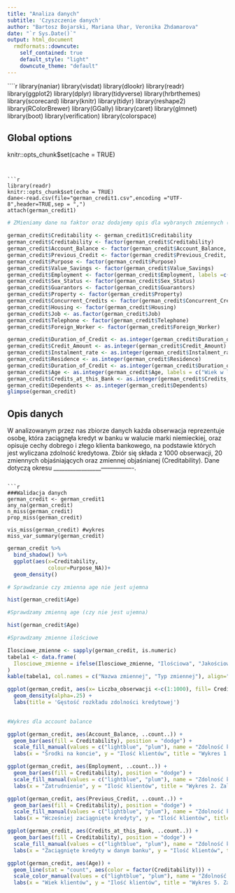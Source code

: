 ```yaml
---
title: "Analiza danych"
subtitle: 'Czyszczenie danych'
author: "Bartosz Bojarski, Mariana Uhar, Veronika Zhdamarova"
date: "`r Sys.Date()`"
output: html_document
  rmdformats::downcute:
    self_contained: true
    default_style: "light"
    downcute_theme: "default"
---
```



````r
library(naniar)
library(visdat)
library(dlookr)
library(readr)
library(ggplot2)
library(dplyr)
library(tidyverse)
library(hrbrthemes)
library(scorecard)
library(knitr)
library(tidyr)
library(reshape2)
library(RColorBrewer)
library(GGally)
library(caret)
library(glmnet)
library(boot)
library(verification)
library(colorspace)

## Global options
knitr::opts_chunk$set(cache = TRUE)

```


```r
library(readr)
knitr::opts_chunk$set(echo = TRUE)
dane<-read.csv(file="german_credit1.csv",encoding ="UTF-8",header=TRUE,sep = ",")
attach(german_credit1)
```



```r
# ZMieniamy dane na faktor oraz dodajemy opis dla wybranych zmiennych (jest potrzebne dla wykresów)

german_credit$Creditability <- german_credit1$Creditability
german_credit$Creditability <- factor(german_credit$Creditability)
german_credit$Account_Balance <- factor(german_credit$Account_Balance, labels =c("< 0 DM", "0 <= ... <  200 DM", ">= 200 DM", "brak konta bieżącego"))
german_credit$Previous_Credit <- factor(german_credit$Previous_Credit, labels =c("brak kredytów", "spł. term.", "spł. term. do teraz", "opóźnienie w spł.", "konto krytyczne"))
german_credit$Purpose <- factor(german_credit$Purpose)
german_credit$Value_Savings <- factor(german_credit$Value_Savings)
german_credit$Employment <- factor(german_credit$Employment, labels =c("bezrobotny/a", "< 1 rok stażu pracy", "1 <= ... < 4 lat", " 4 <= ... < 7 lat", ">= 7 lat"))
german_credit$Sex_Status <- factor(german_credit$Sex_Status)
german_credit$Guarantors <- factor(german_credit$Guarantors)
german_credit$Property <- factor(german_credit$Property)
german_credit$Concurrent_Credits <- factor(german_credit$Concurrent_Credits)
german_credit$Housing <- factor(german_credit$Housing)
german_credit$Job <- as.factor(german_credit$Job)
german_credit$Telephone <- factor(german_credit$Telephone)
german_credit$Foreign_Worker <- factor(german_credit$Foreign_Worker)

german_credit$Duration_of_Credit <- as.integer(german_credit$Duration_of_Credit)
german_credit$Credit_Amount <- as.integer(german_credit$Credit_Amount)
german_credit$Instalment_rate <- as.integer(german_credit$Instalment_rate)
german_credit$Residence <- as.integer(german_credit$Residence)
german_credit$Duration_of_Credit <- as.integer(german_credit$Duration_of_Credit)
german_credit$Age <- as.integer(german_credit$Age, labels = c("Wiek w latach"))
german_credit$Credits_at_this_Bank <- as.integer(german_credit$Credits_at_this_Bank, labels =c("Liczba istniejących kredytów w tym banku"))
german_credit$Dependents <- as.integer(german_credit$Dependents)
glimpse(german_credit)

```


## Opis danych

W analizowanym przez nas zbiorze danych każda obserwacja reprezentuje osobę, która zaciągnęła kredyt w banku w walucie marki niemieckiej, oraz opisuje cechy dobrego i złego klienta bankowego, na podstawie których jest wyliczana zdolność kredytowa. Zbiór się składa z 1000 obserwacji, 20 zmiennych objaśniających oraz zmiennej objaśnianej (Creditability). Dane dotyczą okresu _________________----------------.
```

```r
###Walidacja danych
german_credit <- german_credit1
any_na(german_credit)
n_miss(german_credit)
prop_miss(german_credit)

vis_miss(german_credit) #wykres
miss_var_summary(german_credit)

```


```r

german_credit %>% 
  bind_shadow() %>% 
  ggplot(aes(x=Creditability, 
             colour=Purpose_NA))+
  geom_density()

```

```r
# Sprawdzanie czy zmienna age nie jest ujemna

hist(german_credit$Age)
```


```r
#Sprawdzamy zmienną age (czy nie jest ujemna)

hist(german_credit$Age)
```

```r
#Sprawdzamy zmienne ilościowe 

Ilosciowe_zmienne <- sapply(german_credit, is.numeric)
tabela1 <- data.frame(
  Ilosciowe_zmienne = ifelse(Ilosciowe_zmienne, "Ilościowa", "Jakościowa")
)
kable(tabela1, col.names = c("Nazwa zmiennej", "Typ zmiennej"), align="cc", caption = "Tabela 1. Podział zmiennych na jakościowe oraz ilościowe")

```


```r
ggplot(german_credit, aes(x= Liczba_obserwacji <-c(1:1000), fill= Creditability)) +
  geom_density(alpha=.25) +
  labs(title = 'Gęstość rozkładu zdolności kredytowej')
  
```


```r
#Wykres dla account balance

ggplot(german_credit, aes(Account_Balance, ..count..)) + 
  geom_bar(aes(fill = Creditability), position = "dodge") +
  scale_fill_manual(values = c("lightblue", "plum"), name = "Zdolność kredytowa") +
  labs(x = "Środki na koncie", y = "Ilość klientów", title = "Wykres 1. Zalezność zdolności kredytowej od stanu konta bankowego")
```


```r
ggplot(german_credit, aes(Employment, ..count..)) + 
  geom_bar(aes(fill = Creditability), position = "dodge") +
  scale_fill_manual(values = c("lightblue", "plum"), name = "Zdolność kredytowa") +
  labs(x = "Zatrudnienie", y = "Ilość klientów", title = "Wykres 2. Zalezność zdolności kredytowej od zatrudnienia")
```


```r
ggplot(german_credit, aes(Previous_Credit, ..count..)) + 
  geom_bar(aes(fill = Creditability), position = "dodge") +
  scale_fill_manual(values = c("lightblue", "plum"), name = "Zdolność kredytowa") +
  labs(x = "Wcześniej zaciągnięte kredyty", y = "Ilość klientów", title = "Wykres 3. Zalezność zdolności kredytowej od wcześniej zaciągniętych kredytów")
```


```r
ggplot(german_credit, aes(Credits_at_this_Bank, ..count..)) + 
  geom_bar(aes(fill = Creditability), position = "dodge") +
  scale_fill_manual(values = c("lightblue", "plum"), name = "Zdolność kredytowa") +
  labs(x = "Zaciągnięte kredyty w danym banku", y = "Ilość klientów", title = "Wykres 4. Zalezność zdolności kredytowej od zaciągniętych kredytów w danym banku")
```


```r
ggplot(german_credit, aes(Age)) +
  geom_line(stat = "count", aes(color = factor(Creditability))) +
  scale_color_manual(values = c("lightblue", "plum"), name = "Zdolność kredytowa") +
  labs(x = "Wiek klientów", y = "Ilość klientów", title = "Wykres 5. Zależność zdolności kredytowej od wieku klientów")
```

